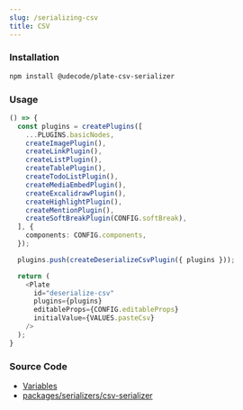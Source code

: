 ```yaml
---
slug: /serializing-csv
title: CSV
---
```


### Installation

```bash npm2yarn
npm install @udecode/plate-csv-serializer
```

### Usage

```ts live
() => {
  const plugins = createPlugins([
    ...PLUGINS.basicNodes,
    createImagePlugin(),
    createLinkPlugin(),
    createListPlugin(),
    createTablePlugin(),
    createTodoListPlugin(),
    createMediaEmbedPlugin(),
    createExcalidrawPlugin(),
    createHighlightPlugin(),
    createMentionPlugin(),
    createSoftBreakPlugin(CONFIG.softBreak),
  ], {
    components: CONFIG.components,
  });

  plugins.push(createDeserializeCsvPlugin({ plugins }));

  return (
    <Plate
      id="deserialize-csv"
      plugins={plugins}
      editableProps={CONFIG.editableProps}
      initialValue={VALUES.pasteCsv}
    />
  );
}
```

### Source Code

- [Variables](https://github.com/udecode/plate/blob/main/docs/src/live/live.tsx)
- [packages/serializers/csv-serializer](https://github.com/udecode/plate/tree/main/packages/serializers/csv-serializer/src)
